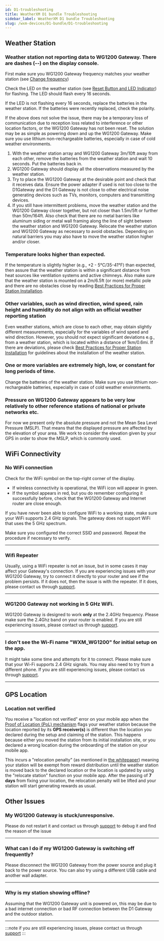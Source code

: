```yaml
---
id: D1-troubleshooting
title: WeatherXM D1 bundle Troubleshooting
sidebar_label: WeatherXM D1 bundle Troubleshooting
slug: /wxm-devices/D1-bundle/D1-troubleshooting
---
```



## Weather Station

### Weather station not reporting data to WG1200 Gateway. There are dashes (--) on the display console.

First make sure you WG1200 Gateway frequency matches your weather station (see [Change frequency](/wxm-devices/D1-bundle/D1-connect-and-claim#change-frequency-optional))

Check the LED on the weather station (see [Reset Button and LED Indicator](/wxm-devices/D1-bundle/D1-assemble#outdoor-weather-station)) for flashing.
The LED should flash every 16 seconds.

If the LED is not flashing every 16 seconds, replace the batteries in the weather station.
If the batteries were recently replaced, check the polarity.

If the above does not solve the issue, there may be a temporary loss of communication due to reception loss related to interference or other location factors, or the WG1200 Gateway has not been reset.
The solution may be as simple as powering down and up the WG1200 Gateway. Make sure you use lithium non-rechargeable batteries, especially in case of cold weather environments.

1. With the weather station array and WG1200 Gateway 3m/10ft away from each other,
   remove the batteries from the weather station and wait 10 seconds. Put the batteries back in.
1. WG1200 Gateway should display all the observations measured by the weather station.
1. Try to place the WG1200 Gateway at the desirable point and check that it receives data.
   Ensure the power adapter if used is not too close to the D1Gateway and the D1 Gateway is not close to other electrical noise generating devices
   such as TVs, monitors, computers and transmitting devices.
1. If you still have intermittent problems, move the weather station and the WG1200 Gateway closer together,
   but not closer than 1.5m/5ft or further than 50m/164ft.
   Also check that there are no metal barriers like aluminum siding
   or metal wall framing along the line of sight between the weather station and WG1200 Gateway.
   Relocate the weather station and WG1200 Gateway as necessary to avoid obstacles.
   Depending on natural barriers you may also have to move the weather station higher and/or closer.

### Temperature looks higher than expected.

If the temperature is slightly higher (e.g., +2 - 5°C/35-41°F) than expected,
then assure that the weather station is within a significant distance from heat sources
like ventilation systems and active chimneys.
Also make sure that the weather station is mounted on a 2m/6.5ft (or more) metallic pole and there are no obstacles close by reading [Best Practices for Proper Station Installation](wxm-devices/D1-bundle/install-weather-station#best-practices-for-proper-station-installation).

### Other variables, such as wind direction, wind speed, rain height and humidity do not align with an official weather reporting station

Even weather stations, which are close to each other, may obtain slightly different measurements,
especially for the variables of wind speed and wind direction. However, you should not expect significant deviations
e.g., from a weather station, which is located within a distance of 1km/0.6mi.
If there are deviations, please check [Best Practices for Proper Station Installation](wxm-devices/D1-bundle/install-weather-station#best-practices-for-proper-station-installation) for guidelines about the installation of the weather station.

### One or more variables are extremely high, low, or constant for long periods of time.


Change the batteries of the weather station. Make sure you use lithium non-rechargeable batteries, especially in case of cold weather environments.

### Pressure on WG1200 Gateway appears to be very low relatively to other reference stations of national or private networks etc. 

For now we present only the absolute pressure and not the Mean Sea Level Pressure (MSLP). That means that the displayed pressure are affected by the elevation of your area. We work to consider the elevation given by your GPS in order to show the MSLP, which is commonly used.


## WiFi  Connectivity

### No WiFi  connection

Check for the WiFi  symbol on the top-right corner of the display.

- If wireless connectivity is operational, the WiFi  icon will appear in green.
- If the symbol appears in red, but you do remember configuring it successfully before, check that the WG1200 Gateway and Internet router are close enough.

If you have never been able to configure WiFi  to a working state, make sure your WiFi  supports 2.4 GHz signals. The gateway does not support WiFi that uses the 5 GHz spectrum.

Make sure you configured the correct SSID and password. Repeat the procedure if necessary to verify.

 <hr />

### Wifi Repeater
Usually, using a WiFi repeater is not an issue, but in some cases it may affect your Gateway's connection. If you are experiencing issues with your WG1200 Gateway, try to connect it directly to your router and see if the problem persists. If it does not, 
then the issue is with the repeater. If it does, please contact us through [support](https://support.weatherxm.com).

 <hr />

### WG1200 Gateway not working in 5 GHz WiFi.
WG1200 Gateway is designed to work **only** at the 2.4GHz frequency. Please make sure the 2.4Ghz band on your router is enabled. If you are still experiencing issues, please contact us through [support](https://support.weatherxm.com).

<hr />

### I don't see the Wi-Fi name "WXM_WG1200" for initial setup on the app.

It might take some time and attempts for it to connect. Please make sure that your Wi-Fi supports 2.4 GHz signals. You may also need to try from a different phone. If you are still experiencing issues, please contact us through [support](https://support.weatherxm.com).

<hr />

## GPS Location

### Location not verified
You receive a "location not verified" error on your mobile app when the [Proof of Location (PoL) mechanism](/project/proof-of-location) flags your weather station because the location reported by its **GPS receiver(s)** is different than the location you declared during the setup and claiming of the station. This happens because either you moved the station from its initial installation site, or you declared a wrong location during the onboarding of the station on your mobile app.

This incurs a "relocation penalty" (as mentioned in [the whitepaper](http://weatherxm.com/whitepaper)) meaning your station will be exempt from reward distribution until the weather station is moved back to the declared location or the location is updated by using the "relocate station" function on your mobile app. After the passing of **7 days** from fixing your location, the relocation penalty will be lifted and your station will start generating rewards as usual.

## Other Issues


### My WG1200 Gateway is stuck/unresponsive.
  
Please do not restart it and contact us through [support](https://support.weatherxm.com) to debug it and find the reason of the issue

<hr />

### What can I do if my WG1200 Gateway is switching off frequently?

Please disconnect the WG1200 Gateway from the power source and plug it back to the power source. You can also try using a different USB cable and another wall adapter.

<hr />

### Why is my station showing offline?

Assuming that the WG1200 Gateway unit is powered on, this may be due to a bad internet connection or bad RF connection between the D1 Gateway and the outdoor station.  

<hr />

:::note
if you are still experiencing issues, please contact us through [support](https://support.weatherxm.com)
:::